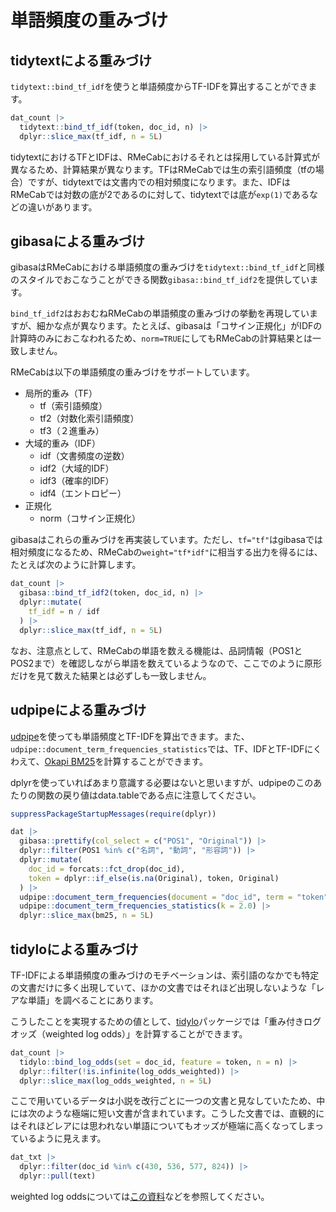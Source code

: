 # 単語頻度の重みづけ {#weighting}

## tidytextによる重みづけ

`tidytext::bind_tf_idf`を使うと単語頻度からTF-IDFを算出することができます。

```r
dat_count |>
  tidytext::bind_tf_idf(token, doc_id, n) |>
  dplyr::slice_max(tf_idf, n = 5L)
```

tidytextにおけるTFとIDFは、RMeCabにおけるそれとは採用している計算式が異なるため、計算結果が異なります。TFはRMeCabでは生の索引語頻度（tfの場合）ですが、tidytextでは文書内での相対頻度になります。また、IDFはRMeCabでは対数の底が2であるのに対して、tidytextでは底が`exp(1)`であるなどの違いがあります。

## gibasaによる重みづけ

gibasaはRMeCabにおける単語頻度の重みづけを`tidytext::bind_tf_idf`と同様のスタイルでおこなうことができる関数`gibasa::bind_tf_idf2`を提供しています。

`bind_tf_idf2`はおおむねRMeCabの単語頻度の重みづけの挙動を再現していますが、細かな点が異なります。たとえば、gibasaは「コサイン正規化」がIDFの計算時のみにおこなわれるため、`norm=TRUE`にしてもRMeCabの計算結果とは一致しません。

RMeCabは以下の単語頻度の重みづけをサポートしています。

-   局所的重み（TF）
    -   tf（索引語頻度）
    -   tf2（対数化索引語頻度）
    -   tf3（２進重み）
-   大域的重み（IDF）
    -   idf（文書頻度の逆数）
    -   idf2（大域的IDF）
    -   idf3（確率的IDF）
    -   idf4（エントロピー）
-   正規化
    -   norm（コサイン正規化）

gibasaはこれらの重みづけを再実装しています。ただし、`tf="tf"`はgibasaでは相対頻度になるため、RMeCabの`weight="tf*idf"`に相当する出力を得るには、たとえば次のように計算します。

```r
dat_count |>
  gibasa::bind_tf_idf2(token, doc_id, n) |>
  dplyr::mutate(
    tf_idf = n / idf
  ) |>
  dplyr::slice_max(tf_idf, n = 5L)
```

なお、注意点として、RMeCabの単語を数える機能は、品詞情報（POS1とPOS2まで）を確認しながら単語を数えているようなので、ここでのように原形だけを見て数えた結果とは必ずしも一致しません。

## udpipeによる重みづけ

[udpipe](https://bnosac.github.io/udpipe/en/)を使っても単語頻度とTF-IDFを算出できます。また、`udpipe::document_term_frequencies_statistics`では、TF、IDFとTF-IDFにくわえて、[Okapi BM25](https://en.wikipedia.org/wiki/Okapi_BM25)を計算することができます。

dplyrを使っていればあまり意識する必要はないと思いますが、udpipeのこのあたりの関数の戻り値はdata.tableである点に注意してください。

```r
suppressPackageStartupMessages(require(dplyr))

dat |>
  gibasa::prettify(col_select = c("POS1", "Original")) |>
  dplyr::filter(POS1 %in% c("名詞", "動詞", "形容詞")) |>
  dplyr::mutate(
    doc_id = forcats::fct_drop(doc_id),
    token = dplyr::if_else(is.na(Original), token, Original)
  ) |>
  udpipe::document_term_frequencies(document = "doc_id", term = "token") |>
  udpipe::document_term_frequencies_statistics(k = 2.0) |>
  dplyr::slice_max(bm25, n = 5L)
```

## tidyloによる重みづけ

TF-IDFによる単語頻度の重みづけのモチベーションは、索引語のなかでも特定の文書だけに多く出現していて、ほかの文書ではそれほど出現しないような「レアな単語」を調べることにあります。

こうしたことを実現するための値として、[tidylo](https://github.com/juliasilge/tidylo)パッケージでは「重み付きログオッズ（weighted log odds）」を計算することができます。

```r
dat_count |>
  tidylo::bind_log_odds(set = doc_id, feature = token, n = n) |>
  dplyr::filter(!is.infinite(log_odds_weighted)) |>
  dplyr::slice_max(log_odds_weighted, n = 5L)
```

ここで用いているデータは小説を改行ごとに一つの文書と見なしていたため、中には次のような極端に短い文書が含まれています。こうした文書では、直観的にはそれほどレアには思われない単語についてもオッズが極端に高くなってしまっているように見えます。

```r
dat_txt |>
  dplyr::filter(doc_id %in% c(430, 536, 577, 824)) |>
  dplyr::pull(text)
```

weighted log oddsについては[この資料](https://bookdown.org/Maxine/tidy-text-mining/weighted-log-odds-ratio.html)などを参照してください。
